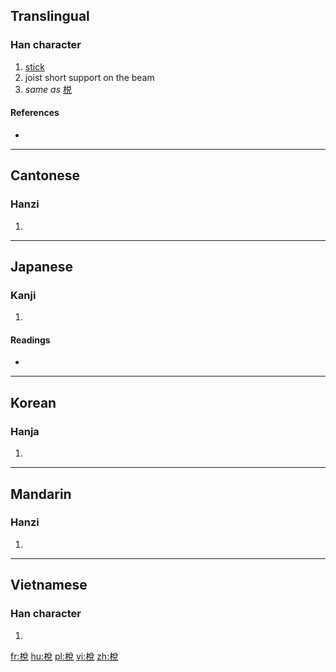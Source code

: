 {{also|棁}}
==Translingual==

===Han character===
{{Han char|rn=75|rad=木|as=07|sn=11|four=4891<sub>6</sub>|canj=木金口山 (DCRU)}}

# [[stick]]
# joist short support on the beam
# ''same as'' [[棁]]

====References====
* {{Han ref|kx=0531.060|dkj=14885|dj=0919.050|hdz=21217.031|uh=68B2|ud=26802|bh=D5BF|bd=54719}}

----

==Cantonese==

===Hanzi===
{{yue-hanzi|jyut=|y=jyut3|sim=棁}}

# {{defn|lang=yue|sort=木07}}

----

==Japanese==

===Kanji===
{{ja-kanji|grade=|rs=木07}}

# {{defn|lang=ja|sort=木07}}

====Readings====
* {{ja-readings|on=[[せつ]] (setsu), [[せち]] (sechi), [[たつ]] (tatsu), [[たち]] (tachi)|kun=[[うだつ]] (udatsu)}}

----

==Korean==

===Hanja===
{{ko-hanja|hangeul=절|rv=jeol|mr=chŏl}}

# {{defn|lang=ko|sort=木07}}

----

==Mandarin==

===Hanzi===
{{cmn-hanzi|sim=棁|pin=[[zhuó]] ([[zhuo2]])|wg=cho<sup>2</sup>}}

# {{defn|lang=cmn|sort=木07}}

----

==Vietnamese==

===Han character===
{{vi-hantu|[[chuyết]]|rs=木07}}

# {{defn|lang=vi|sort=木07}}

[[fr:梲]]
[[hu:梲]]
[[pl:梲]]
[[vi:梲]]
[[zh:梲]]